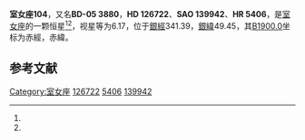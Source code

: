 {{Starbox begin
| name = 室女座104
}}
{{Starbox observe
| epoch = [[J2000.0|J2000.0]]
| constell = [[室女座|室女座]]<ref name=SIMBAD>{{cite web
 | url=http://simbad.u-strasbg.fr/simbad/sim-id?Ident=HR+5406
 | title=Pulsating variable Star
 | publisher=Centre de Données astronomiques de Strasbourg
 | work=SIMBAD
 | accessdate=2012-07-13
 | archive-date=2019-09-11
 | archive-url=https://web.archive.org/web/20190911153935/http://simbad.u-strasbg.fr/simbad/sim-id?Ident=HR+5406
 }}</ref><ref name=DATA>{{cite web
 | url=http://vizier.u-strasbg.fr/viz-bin/VizieR-5?-out.add=.&-source=5050&-corr=PK=HR&-out.max=9999&HR=5406
 | title=VizieR Detailed Page
 | accessdate=2012-07-13
 | archive-date=2016-03-05
 | archive-url=https://web.archive.org/web/20160305045039/http://vizier.u-strasbg.fr/viz-bin/VizieR-5?-out.add=.&-source=5050&-corr=PK=HR&-out.max=9999&HR=5406
 | dead-url=no
 }}</ref>
| 星官 = 
| ra = {{RA|14|27|24.4}}<ref name=SIMBAD /><ref name=DATA />
| dec = {{DEC|-6|7|13}}<ref name=SIMBAD /><ref name=DATA />
| appmag_v = 6.17<ref name=SIMBAD /><ref name=DATA />
}}
{{Starbox character
| class = A2IV<ref name=SIMBAD /><ref name=DATA />
| b-v = 0.09<ref name=SIMBAD /><ref name=DATA />
| u-b = 0.11<ref name=SIMBAD /><ref name=DATA />
| r-i = <ref name=SIMBAD /><ref name=DATA />
| variable = 
}}
{{Starbox astrometry
| radial_v = 0.11
| prop_mo_ra = -15
| parallax = 
| p_error = 
}}
{{Starbox catalog
| names =BD-05 3880，[[SAO星表|SAO]] 139942，[[HD星表|HD]] 126722，[[HR星表|HR]] 5406}}
{{Starbox reference |Simbad=HR+5406}}
{{Starbox end}}

'''室女座104'''，又名'''BD-05 3880'''，'''HD 126722'''、'''SAO 139942'''、'''HR 5406'''，是[[室女座|室女座]]的一颗恒星<ref name=SIMBAD /><ref name=DATA />，视星等为6.17，位于[[銀道座標系|銀經]]341.39，[[銀道座標系|銀緯]]49.45，其[[B1900.0|B1900.0]]坐标为赤經{{RA|14|22|9.3}}，赤緯{{DEC|-5|49.45|9}}。

== 参考文献 ==
{{reflist}}

{{star-stub}}

{{室女座恒星}}
{{星官|亢宿|4|12}}
[[Category:室女座|Category:室女座]]
[[Category:HD和HDE天體|126722]]
[[Category:HR天體|5406]]
[[Category:SAO天體|139942]]